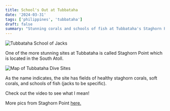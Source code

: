 ```yaml
---
title: School's Out at Tubbataha
date: '2024-03-31'
tags: ['philippines', 'tubbataha']
draft: false
summary: "Stunning corals and schools of fish at Tubbataha's Staghorn Point."
---
```


<Image
  src="/static/images/tubbataha_schools_corals/schools_jacks.jpg"
  width={800}
  height={600}
  alt="Tubbataha School of Jacks"
/>

One of the more stunning sites at Tubbataha is called Staghorn Point which is located in the South Atoll.

<Image
  src="/static/images/tubbataha_schools_corals/TubbatahaStaghorn.jpeg"
  width={800}
  height={600}
  alt="Map of Tubbataha Dive Sites"
/>

As the name indicates, the site has fields of healthy staghorn corals, soft corals, and schools of fish (jacks to be specific).

Check out the video to see what I mean!

<YouTube embedId="8ZwcTBIPXSA?si=0YZL7Ccvw2PlvxHh" />

More pics from Staghorn Point [here.](https://generosalitton.smugmug.com/TubbatahaCorals-Schools/n-DGdwHB)
